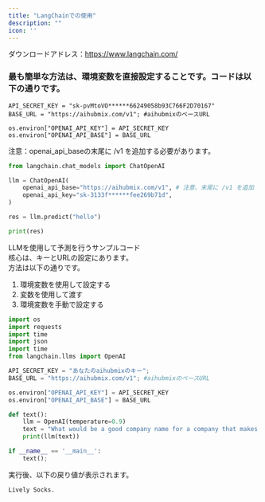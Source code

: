 ```yaml
---
title: "LangChainでの使用"
description: ""
icon: ''
---
```


ダウンロードアドレス：https://www.langchain.com/  
### 最も簡単な方法は、環境変数を直接設定することです。コードは以下の通りです。

```
API_SECRET_KEY = "sk-pvMtoVO******66249058b93C766F2D70167"
BASE_URL = "https://aihubmix.com/v1"; #aihubmixのベースURL

os.environ["OPENAI_API_KEY"] = API_SECRET_KEY
os.environ["OPENAI_API_BASE"] = BASE_URL
```
注意：openai_api_baseの末尾に /v1 を追加する必要があります。

```py Python
from langchain.chat_models import ChatOpenAI

llm = ChatOpenAI(
    openai_api_base="https://aihubmix.com/v1", # 注意、末尾に /v1 を追加
    openai_api_key="sk-3133f******fee269b71d",
)

res = llm.predict("hello")

print(res)
```

LLMを使用して予測を行うサンプルコード  
核心は、キーとURLの設定にあります。  
方法は以下の通りです。  
1. 環境変数を使用して設定する  
2. 変数を使用して渡す  
3. 環境変数を手動で設定する     

```py Python
import os
import requests
import time
import json
import time
from langchain.llms import OpenAI

API_SECRET_KEY = "あなたのaihubmixのキー";
BASE_URL = "https://aihubmix.com/v1"; #aihubmixのベースURL

os.environ["OPENAI_API_KEY"] = API_SECRET_KEY
os.environ["OPENAI_API_BASE"] = BASE_URL

def text():
    llm = OpenAI(temperature=0.9)
    text = "What would be a good company name for a company that makes colorful socks?"
    print(llm(text))

if __name__ == '__main__':
    text();  
```

実行後、以下の戻り値が表示されます。  
```
Lively Socks.
```